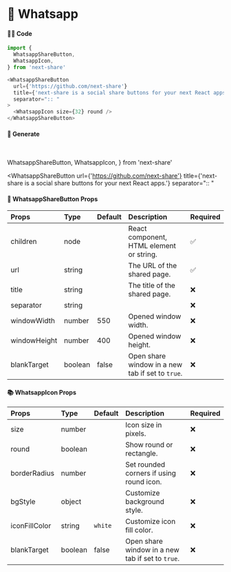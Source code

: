 # 🎀 Whatsapp

#### 👨‍💻 Code

```js copy
import {
  WhatsappShareButton,
  WhatsappIcon,
} from 'next-share'

<WhatsappShareButton
  url={'https://github.com/next-share'}
  title={'next-share is a social share buttons for your next React apps.'}
  separator=":: "
>
  <WhatsappIcon size={32} round />
</WhatsappShareButton>
```

#### 🥰 Generate

<br />

  WhatsappShareButton,
  WhatsappIcon,
} from 'next-share'

<WhatsappShareButton
  url={'https://github.com/next-share'}
  title={'next-share is a social share buttons for your next React apps.'}
  separator=":: "
>
  <WhatsappIcon size={32} round />
</WhatsappShareButton>

#### 📖 WhatsappShareButton Props

| Props | Type | Default | Description | Required |
| :--- | :--- | :--- | :--- | :--- |
| children | node |  | React component, HTML element or string. | ✅ |
| url | string |  | The URL of the shared page. | ✅ |
| title | string |  | The title of the shared page. | ❌ |
| separator | string |  |  | ❌ |
| windowWidth | number | 550 | Opened window width. | ❌ |
| windowHeight | number | 400 | Opened window height. | ❌ |
| blankTarget | boolean | false | Open share window in a new tab if set to `true`. | ❌ |

#### 📚 WhatsappIcon Props

| Props | Type | Default | Description | Required |
| :--- | :--- | :--- | :--- | :--- |
| size | number |  | Icon size in pixels. | ❌ |
| round | boolean |  | Show round or rectangle. | ❌ |
| borderRadius | number |  | Set rounded corners if using round icon. | ❌ |
| bgStyle | object |  | Customize background style. | ❌ |
| iconFillColor | string | <code>white</code> | Customize icon fill color. | ❌ |
| blankTarget | boolean | false | Open share window in a new tab if set to `true`. | ❌ |
